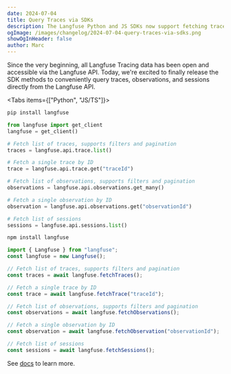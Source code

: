 ```yaml
---
date: 2024-07-04
title: Query Traces via SDKs
description: The Langfuse Python and JS SDKs now support fetching traces and observations from the Langfuse API. Use them for custom analysis, few-shotting or fine-tuning workflows.
ogImage: /images/changelog/2024-07-04-query-traces-via-sdks.png
showOgInHeader: false
author: Marc
---
```



<ChangelogHeader />

Since the very beginning, all Langfuse Tracing data has been open and accessible via the Langfuse API. Today, we're excited to finally release the SDK methods to conveniently query traces, observations, and sessions directly from the Langfuse API.

<Tabs items={["Python", "JS/TS"]}>
<Tab>

```bash
pip install langfuse
```

```python
from langfuse import get_client
langfuse = get_client()

# Fetch list of traces, supports filters and pagination
traces = langfuse.api.trace.list()

# Fetch a single trace by ID
trace = langfuse.api.trace.get("traceId")

# Fetch list of observations, supports filters and pagination
observations = langfuse.api.observations.get_many()

# Fetch a single observation by ID
observation = langfuse.api.observations.get("observationId")

# Fetch list of sessions
sessions = langfuse.api.sessions.list()
```

</Tab>
<Tab>

```bash
npm install langfuse
```

```ts
import { Langfuse } from "langfuse";
const langfuse = new Langfuse();

// Fetch list of traces, supports filters and pagination
const traces = await langfuse.fetchTraces();

// Fetch a single trace by ID
const trace = await langfuse.fetchTrace("traceId");

// Fetch list of observations, supports filters and pagination
const observations = await langfuse.fetchObservations();

// Fetch a single observation by ID
const observation = await langfuse.fetchObservation("observationId");

// Fetch list of sessions
const sessions = await langfuse.fetchSessions();
```

</Tab>
</Tabs>

See [docs](/docs/query-traces) to learn more.
